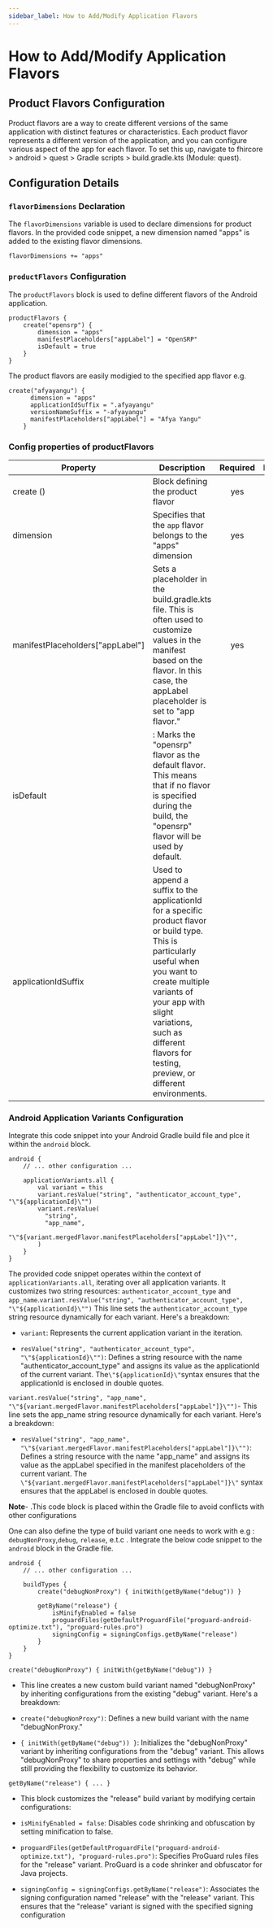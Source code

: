 ```yaml
---
sidebar_label: How to Add/Modify Application Flavors
---
```


# How to Add/Modify Application Flavors

## Product Flavors Configuration

Product flavors are a way to create different versions of the same application with distinct features or characteristics. Each product flavor represents a different version of the application, and you can configure various aspect of the app for each flavor. To set this up, navigate to fhircore > android > quest > Gradle scripts > build.gradle.kts (Module: quest). 

## Configuration Details

### `flavorDimensions` Declaration

The `flavorDimensions` variable is used to declare dimensions for product flavors. In the provided code snippet, a new dimension named "apps" is added to the existing flavor dimensions.

```
flavorDimensions += "apps"

```

### `productFlavors` Configuration

The `productFlavors` block is used to define different flavors of the Android application.

```
productFlavors {
    create("opensrp") {
        dimension = "apps"
        manifestPlaceholders["appLabel"] = "OpenSRP"
        isDefault = true
    }
}

```

The product flavors are easily modigied to the specified app flavor e.g.

```
create("afyayangu") {
      dimension = "apps"
      applicationIdSuffix = ".afyayangu"
      versionNameSuffix = "-afyayangu"
      manifestPlaceholders["appLabel"] = "Afya Yangu"
    }

```

### Config properties of productFlavors
|Property | Description | Required | Default |
|--|--|:--:|:--:|
create () | Block defining the product flavor | yes |  |
dimension | Specifies that the `app` flavor belongs to the "apps" dimension | yes | `apps` |
manifestPlaceholders["appLabel"] |  Sets a placeholder in the build.gradle.kts file. This is often used to customize values in the manifest based on the flavor. In this case, the appLabel placeholder is set to "app flavor." | yes | |
isDefault | : Marks the "opensrp" flavor as the default flavor. This means that if no flavor is specified during the build, the "opensrp" flavor will be used by default. |  |  |
applicationIdSuffix |  Used to append a suffix to the applicationId for a specific product flavor or build type. This is particularly useful when you want to create multiple variants of your app with slight variations, such as different flavors for testing, preview, or different environments. |  | |


### Android Application Variants Configuration

Integrate this code snippet into your Android Gradle build file and plce it within the `android` block.
```
android {
    // ... other configuration ...

    applicationVariants.all {
        val variant = this
        variant.resValue("string", "authenticator_account_type", "\"${applicationId}\"")
        variant.resValue(
          "string",
          "app_name",
          "\"${variant.mergedFlavor.manifestPlaceholders["appLabel"]}\"",
        )
    }
}

```

The provided code snippet operates within the context of `applicationVariants.all`, iterating over all application variants. It customizes two string resources: `authenticator_account_type` and `app_name`.`variant.resValue("string", "authenticator_account_type", "\"${applicationId}\"")`
This line sets the `authenticator_account_type` string resource dynamically for each variant. Here's a breakdown:

- `variant`: Represents the current application variant in the iteration.

- `resValue("string", "authenticator_account_type", "\"${applicationId}\"")`: Defines a string resource with the name "authenticator_account_type" and assigns its value as the applicationId of the current variant. The` \"${applicationId}\" `syntax ensures that the applicationId is enclosed in double quotes.

`variant.resValue("string", "app_name", "\"${variant.mergedFlavor.manifestPlaceholders["appLabel"]}\"")`- This line sets the app_name string resource dynamically for each variant. Here's a breakdown:

- `resValue("string", "app_name", "\"${variant.mergedFlavor.manifestPlaceholders["appLabel"]}\"")`: Defines a string resource with the name "app_name" and assigns its value as the appLabel specified in the manifest placeholders of the current variant. The `\"${variant.mergedFlavor.manifestPlaceholders["appLabel"]}\"` syntax ensures that the appLabel is enclosed in double quotes.

**Note**- .This code block is placed within the Gradle file to avoid conflicts with other configurations


One can also define the type of build variant one needs to work with e.g : `debugNonProxy`,`debug`, `release`, e.t.c . Integrate the below code snippet to the `android` block in the Gradle file.

```
android {
    // ... other configuration ...

    buildTypes {
        create("debugNonProxy") { initWith(getByName("debug")) }

        getByName("release") {
            isMinifyEnabled = false
            proguardFiles(getDefaultProguardFile("proguard-android-optimize.txt"), "proguard-rules.pro")
            signingConfig = signingConfigs.getByName("release")
        }
    }
}

```
`create("debugNonProxy") { initWith(getByName("debug")) }` 
- This line creates a new custom build variant named "debugNonProxy" by inheriting configurations from the existing "debug" variant. Here's a breakdown:

- `create("debugNonProxy")`: Defines a new build variant with the name "debugNonProxy."

- `{ initWith(getByName("debug")) }`: Initializes the "debugNonProxy" variant by inheriting configurations from the "debug" variant. This allows "debugNonProxy" to share properties and settings with "debug" while still providing the flexibility to customize its behavior.

`getByName("release") { ... }`
- This block customizes the "release" build variant by modifying certain configurations:

- `isMinifyEnabled = false`: Disables code shrinking and obfuscation by setting minification to false.

- `proguardFiles(getDefaultProguardFile("proguard-android-optimize.txt"), "proguard-rules.pro")`: Specifies ProGuard rules files for the "release" variant. ProGuard is a code shrinker and obfuscator for Java projects.

- `signingConfig = signingConfigs.getByName("release")`: Associates the signing configuration named "release" with the "release" variant. This ensures that the "release" variant is signed with the specified signing configuration

